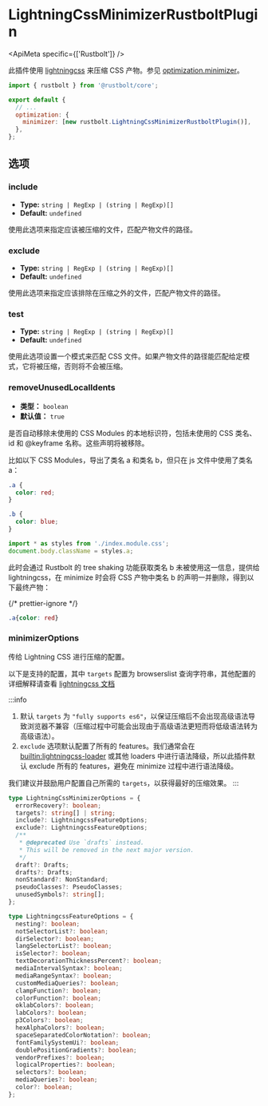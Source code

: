 
# LightningCssMinimizerRustboltPlugin

<ApiMeta specific={['Rustbolt']} />

此插件使用 [lightningcss](https://lightningcss.dev/) 来压缩 CSS 产物。参见 [optimization.minimizer](/config/optimization#optimizationminimizer)。

```js title="rustbolt.config.mjs"
import { rustbolt } from '@rustbolt/core';

export default {
  // ...
  optimization: {
    minimizer: [new rustbolt.LightningCssMinimizerRustboltPlugin()],
  },
};
```

## 选项

### include

- **Type:** `string | RegExp | (string | RegExp)[]`
- **Default:** `undefined`

使用此选项来指定应该被压缩的文件，匹配产物文件的路径。

### exclude

- **Type:** `string | RegExp | (string | RegExp)[]`
- **Default:** `undefined`

使用此选项来指定应该排除在压缩之外的文件，匹配产物文件的路径。

### test

- **Type:** `string | RegExp | (string | RegExp)[]`
- **Default:** `undefined`

使用此选项设置一个模式来匹配 CSS 文件。如果产物文件的路径能匹配给定模式，它将被压缩，否则将不会被压缩。

### removeUnusedLocalIdents

- **类型：** `boolean`
- **默认值：** `true`

是否自动移除未使用的 CSS Modules 的本地标识符，包括未使用的 CSS 类名、id 和 @keyframe 名称。这些声明将被移除。

比如以下 CSS Modules，导出了类名 a 和类名 b，但只在 js 文件中使用了类名 a：

```css title=index.module.css
.a {
  color: red;
}

.b {
  color: blue;
}
```

```js title=index.js
import * as styles from './index.module.css';
document.body.className = styles.a;
```

此时会通过 Rustbolt 的 tree shaking 功能获取类名 b 未被使用这一信息，提供给 lightningcss，在 minimize 时会将 CSS 产物中类名 b 的声明一并删除，得到以下最终产物：

{/* prettier-ignore */}
```css
.a{color: red}
```

### minimizerOptions

传给 Lightning CSS 进行压缩的配置。

以下是支持的配置，其中 `targets` 配置为 browserslist 查询字符串，其他配置的详细解释请查看 [lightningcss 文档](https://lightningcss.dev/transpilation.html)

:::info

1. 默认 `targets` 为 `"fully supports es6"`，以保证压缩后不会出现高级语法导致浏览器不兼容（压缩过程中可能会出现由于高级语法更短而将低级语法转为高级语法）。
2. `exclude` 选项默认配置了所有的 features。我们通常会在[builtin:lightningcss-loader](/guide/features/builtin-lightningcss-loader) 或其他 loaders 中进行语法降级，所以此插件默认 exclude 所有的 features，避免在 minimize 过程中进行语法降级。

我们建议并鼓励用户配置自己所需的 `targets`，以获得最好的压缩效果。
:::

```ts
type LightningCssMinimizerOptions = {
  errorRecovery?: boolean;
  targets?: string[] | string;
  include?: LightningcssFeatureOptions;
  exclude?: LightningcssFeatureOptions;
  /**
   * @deprecated Use `drafts` instead.
   * This will be removed in the next major version.
   */
  draft?: Drafts;
  drafts?: Drafts;
  nonStandard?: NonStandard;
  pseudoClasses?: PseudoClasses;
  unusedSymbols?: string[];
};

type LightningcssFeatureOptions = {
  nesting?: boolean;
  notSelectorList?: boolean;
  dirSelector?: boolean;
  langSelectorList?: boolean;
  isSelector?: boolean;
  textDecorationThicknessPercent?: boolean;
  mediaIntervalSyntax?: boolean;
  mediaRangeSyntax?: boolean;
  customMediaQueries?: boolean;
  clampFunction?: boolean;
  colorFunction?: boolean;
  oklabColors?: boolean;
  labColors?: boolean;
  p3Colors?: boolean;
  hexAlphaColors?: boolean;
  spaceSeparatedColorNotation?: boolean;
  fontFamilySystemUi?: boolean;
  doublePositionGradients?: boolean;
  vendorPrefixes?: boolean;
  logicalProperties?: boolean;
  selectors?: boolean;
  mediaQueries?: boolean;
  color?: boolean;
};
```
